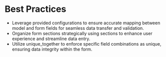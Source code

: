 # Best Practices
- Leverage provided configurations to ensure accurate mapping between model and form fields for seamless data transfer and validation.
- Organize form sections strategically using sections to enhance user experience and streamline data entry.
- Utilize unique_together to enforce specific field combinations as unique, ensuring data integrity within the form.
